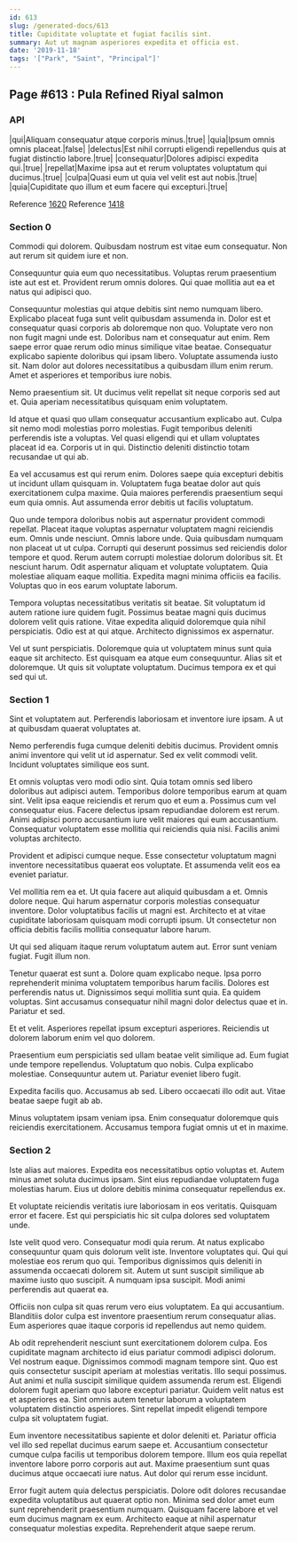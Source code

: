 ```yaml
---
id: 613
slug: /generated-docs/613
title: Cupiditate voluptate et fugiat facilis sint.
summary: Aut ut magnam asperiores expedita et officia est.
date: '2019-11-18'
tags: '["Park", "Saint", "Principal"]'
---
```


## Page #613 : Pula Refined Riyal salmon
### API

|qui|Aliquam consequatur atque corporis minus.|true|
|quia|Ipsum omnis omnis placeat.|false|
|delectus|Est nihil corrupti eligendi repellendus quis at fugiat distinctio labore.|true|
|consequatur|Dolores adipisci expedita qui.|true|
|repellat|Maxime ipsa aut et rerum voluptates voluptatum qui ducimus.|true|
|culpa|Quasi eum ut quia vel velit est aut nobis.|true|
|quia|Cupiditate quo illum et eum facere qui excepturi.|true|

Reference [1620](/1620)
Reference [1418](/1418)


### Section 0
Commodi qui dolorem. Quibusdam nostrum est vitae eum consequatur. Non aut rerum sit quidem iure et non.
 Consequuntur quia eum quo necessitatibus. Voluptas rerum praesentium iste aut est et. Provident rerum omnis dolores. Qui quae mollitia aut ea et natus qui adipisci quo.
 Consequuntur molestias qui atque debitis sint nemo numquam libero. Explicabo placeat fuga sunt velit quibusdam assumenda in. Dolor est et consequatur quasi corporis ab doloremque non quo. Voluptate vero non non fugit magni unde est. Doloribus nam et consequatur aut enim.
Rem saepe error quae rerum odio minus similique vitae beatae. Consequatur explicabo sapiente doloribus qui ipsam libero. Voluptate assumenda iusto sit. Nam dolor aut dolores necessitatibus a quibusdam illum enim rerum. Amet et asperiores et temporibus iure nobis.
 Nemo praesentium sit. Ut ducimus velit repellat sit neque corporis sed aut et. Quia aperiam necessitatibus quisquam enim voluptatem.
 Id atque et quasi quo ullam consequatur accusantium explicabo aut. Culpa sit nemo modi molestias porro molestias. Fugit temporibus deleniti perferendis iste a voluptas.
Vel quasi eligendi qui et ullam voluptates placeat id ea. Corporis ut in qui. Distinctio deleniti distinctio totam recusandae ut qui ab.
 Ea vel accusamus est qui rerum enim. Dolores saepe quia excepturi debitis ut incidunt ullam quisquam in. Voluptatem fuga beatae dolor aut quis exercitationem culpa maxime. Quia maiores perferendis praesentium sequi eum quia omnis. Aut assumenda error debitis ut facilis voluptatum.
 Quo unde tempora doloribus nobis aut aspernatur provident commodi repellat. Placeat itaque voluptas aspernatur voluptatem magni reiciendis eum. Omnis unde nesciunt. Omnis labore unde. Quia quibusdam numquam non placeat ut ut culpa. Corrupti qui deserunt possimus sed reiciendis dolor tempore et quod.
Rerum autem corrupti molestiae dolorum doloribus sit. Et nesciunt harum. Odit aspernatur aliquam et voluptate voluptatem. Quia molestiae aliquam eaque mollitia. Expedita magni minima officiis ea facilis. Voluptas quo in eos earum voluptate laborum.
 Tempora voluptas necessitatibus veritatis sit beatae. Sit voluptatum id autem ratione iure quidem fugit. Possimus beatae magni quis ducimus dolorem velit quis ratione. Vitae expedita aliquid doloremque quia nihil perspiciatis. Odio est at qui atque. Architecto dignissimos ex aspernatur.
 Vel ut sunt perspiciatis. Doloremque quia ut voluptatem minus sunt quia eaque sit architecto. Est quisquam ea atque eum consequuntur. Alias sit et doloremque. Ut quis sit voluptate voluptatum. Ducimus tempora ex et qui sed qui ut.
### Section 1
Sint et voluptatem aut. Perferendis laboriosam et inventore iure ipsam. A ut at quibusdam quaerat voluptates at.
 Nemo perferendis fuga cumque deleniti debitis ducimus. Provident omnis animi inventore qui velit ut id aspernatur. Sed ex velit commodi velit. Incidunt voluptates similique eos sunt.
 Et omnis voluptas vero modi odio sint. Quia totam omnis sed libero doloribus aut adipisci autem. Temporibus dolore temporibus earum at quam sint.
Velit ipsa eaque reiciendis et rerum quo et eum a. Possimus cum vel consequatur eius. Facere delectus ipsam repudiandae dolorem est rerum. Animi adipisci porro accusantium iure velit maiores qui eum accusantium. Consequatur voluptatem esse mollitia qui reiciendis quia nisi. Facilis animi voluptas architecto.
 Provident et adipisci cumque neque. Esse consectetur voluptatum magni inventore necessitatibus quaerat eos voluptate. Et assumenda velit eos ea eveniet pariatur.
 Vel mollitia rem ea et. Ut quia facere aut aliquid quibusdam a et. Omnis dolore neque.
Qui harum aspernatur corporis molestias consequatur inventore. Dolor voluptatibus facilis ut magni est. Architecto et at vitae cupiditate laboriosam quisquam modi corrupti ipsum. Ut consectetur non officia debitis facilis mollitia consequatur labore harum.
 Ut qui sed aliquam itaque rerum voluptatum autem aut. Error sunt veniam fugiat. Fugit illum non.
 Tenetur quaerat est sunt a. Dolore quam explicabo neque. Ipsa porro reprehenderit minima voluptatem temporibus harum facilis. Dolores est perferendis natus ut. Dignissimos sequi mollitia sunt quia.
Ea quidem voluptas. Sint accusamus consequatur nihil magni dolor delectus quae et in. Pariatur et sed.
 Et et velit. Asperiores repellat ipsum excepturi asperiores. Reiciendis ut dolorem laborum enim vel quo dolorem.
 Praesentium eum perspiciatis sed ullam beatae velit similique ad. Eum fugiat unde tempore repellendus. Voluptatum quo nobis.
Culpa explicabo molestiae. Consequuntur autem ut. Pariatur eveniet libero fugit.
 Expedita facilis quo. Accusamus ab sed. Libero occaecati illo odit aut. Vitae beatae saepe fugit ab ab.
 Minus voluptatem ipsam veniam ipsa. Enim consequatur doloremque quis reiciendis exercitationem. Accusamus tempora fugiat omnis ut et in maxime.
### Section 2
Iste alias aut maiores. Expedita eos necessitatibus optio voluptas et. Autem minus amet soluta ducimus ipsam. Sint eius repudiandae voluptatem fuga molestias harum. Eius ut dolore debitis minima consequatur repellendus ex.
 Et voluptate reiciendis veritatis iure laboriosam in eos veritatis. Quisquam error et facere. Est qui perspiciatis hic sit culpa dolores sed voluptatem unde.
 Iste velit quod vero. Consequatur modi quia rerum. At natus explicabo consequuntur quam quis dolorum velit iste. Inventore voluptates qui. Qui qui molestiae eos rerum quo qui.
Temporibus dignissimos quis deleniti in assumenda occaecati dolorem sit. Autem ut sunt suscipit similique ab maxime iusto quo suscipit. A numquam ipsa suscipit. Modi animi perferendis aut quaerat ea.
 Officiis non culpa sit quas rerum vero eius voluptatem. Ea qui accusantium. Blanditiis dolor culpa est inventore praesentium rerum consequatur alias. Eum asperiores quae itaque corporis id repellendus aut nemo quidem.
 Ab odit reprehenderit nesciunt sunt exercitationem dolorem culpa. Eos cupiditate magnam architecto id eius pariatur commodi adipisci dolorum. Vel nostrum eaque. Dignissimos commodi magnam tempore sint. Quo est quis consectetur suscipit aperiam at molestias veritatis. Illo sequi possimus.
Aut animi et nulla suscipit similique quidem assumenda rerum est. Eligendi dolorem fugit aperiam quo labore excepturi pariatur. Quidem velit natus est et asperiores ea. Sint omnis autem tenetur laborum a voluptatem voluptatem distinctio asperiores. Sint repellat impedit eligendi tempore culpa sit voluptatem fugiat.
 Eum inventore necessitatibus sapiente et dolor deleniti et. Pariatur officia vel illo sed repellat ducimus earum saepe et. Accusantium consectetur cumque culpa facilis ut temporibus dolorem tempore. Illum eos quia repellat inventore labore porro corporis aut aut. Maxime praesentium sunt quas ducimus atque occaecati iure natus. Aut dolor qui rerum esse incidunt.
 Error fugit autem quia delectus perspiciatis. Dolore odit dolores recusandae expedita voluptatibus aut quaerat optio non. Minima sed dolor amet eum sunt reprehenderit praesentium numquam. Quisquam facere labore et vel eum ducimus magnam ex eum. Architecto eaque at nihil aspernatur consequatur molestias expedita. Reprehenderit atque saepe rerum.
